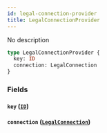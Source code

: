 ```yaml
---
id: legal-connection-provider
title: LegalConnectionProvider
---
```


No description

```graphql
type LegalConnectionProvider {
  key: ID
  connection: LegalConnection
}
```

### Fields

#### `key` ([`ID`](/v1/scalars/id))

#### `connection` ([`LegalConnection`](/v1/objects/legal-connection))
